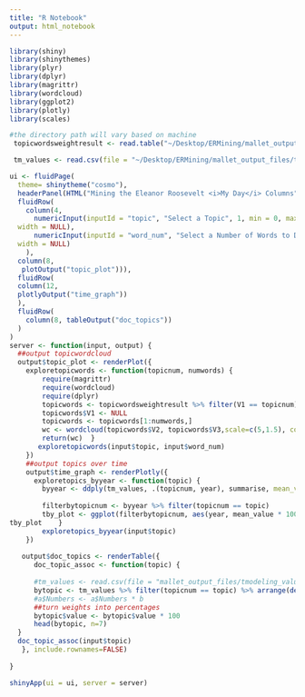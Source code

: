 ```yaml
---
title: "R Notebook"
output: html_notebook
---
```

```r
library(shiny)
library(shinythemes)
library(plyr)
library(dplyr)
library(magrittr)
library(wordcloud)
library(ggplot2)
library(plotly)
library(scales)
```


```r
#the directory path will vary based on machine
 topicwordsweightresult <- read.table("~/Desktop/ERMining/mallet_output_files/topic_words_weight.txt", header=F, sep="\t")

 tm_values <- read.csv(file = "~/Desktop/ERMining/mallet_output_files/tmodeling_values.csv", header=TRUE)
```


```r
ui <- fluidPage(
  theme= shinytheme("cosmo"),
  headerPanel(HTML("Mining the Eleanor Roosevelt <i>My Day</i> Columns")),
  fluidRow(
    column(4,
      numericInput(inputId = "topic", "Select a Topic", 1, min = 0, max = 59, step = 1,
  width = NULL),
      numericInput(inputId = "word_num", "Select a Number of Words to Display", 50, min = 1, max = 50, step = 1,
  width = NULL)
    ),
  column(8, 
   plotOutput("topic_plot"))),
  fluidRow(
  column(12,
  plotlyOutput("time_graph"))
  ),
  fluidRow(
    column(8, tableOutput("doc_topics"))
  )
)
server <- function(input, output) {
  ##output topicwordcloud
  output$topic_plot <- renderPlot({  
    exploretopicwords <- function(topicnum, numwords) {
        require(magrittr)
        require(wordcloud)
        require(dplyr)
        topicwords <- topicwordsweightresult %>% filter(V1 == topicnum) %>% arrange(desc(V3))
        topicwords$V1 <- NULL
        topicwords <- topicwords[1:numwords,]
        wc <- wordcloud(topicwords$V2, topicwords$V3,scale=c(5,1.5), colors=brewer.pal(8, "Dark2"), random.order=FALSE)
        return(wc)  }
       exploretopicwords(input$topic, input$word_num)
    })
    ##output topics over time
    output$time_graph <- renderPlotly({
      exploretopics_byyear <- function(topic) {
        byyear <- ddply(tm_values, .(topicnum, year), summarise, mean_value = mean(value))
    
        filterbytopicnum <- byyear %>% filter(topicnum == topic)
        tby_plot <- ggplot(filterbytopicnum, aes(year, mean_value * 100)) + geom_bar(stat="identity") + scale_x_continuous(name="Year", breaks=seq(1935, 1962, 2)) + scale_y_continuous(name="Yearly Proportion of Topics",limits=c(0,5))
tby_plot    }
        exploretopics_byyear(input$topic)
    })
    
   output$doc_topics <- renderTable({
      doc_topic_assoc <- function(topic) {
  
      #tm_values <- read.csv(file = "mallet_output_files/tmodeling_values.csv", header=TRUE)
      bytopic <- tm_values %>% filter(topicnum == topic) %>% arrange(desc(value)) 
      #a$Numbers <- a$Numbers * b
      ##turn weights into percentages
      bytopic$value <- bytopic$value * 100
      head(bytopic, n=7)
  }
  doc_topic_assoc(input$topic)
   }, include.rownames=FALSE)
   
}

shinyApp(ui = ui, server = server)
```

